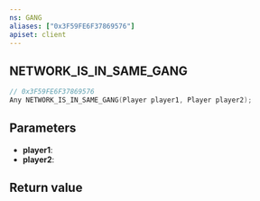 ```yaml
---
ns: GANG
aliases: ["0x3F59FE6F37869576"]
apiset: client
---
```

## NETWORK_IS_IN_SAME_GANG

```c
// 0x3F59FE6F37869576
Any NETWORK_IS_IN_SAME_GANG(Player player1, Player player2);
```


## Parameters
* **player1**:
* **player2**:

## Return value